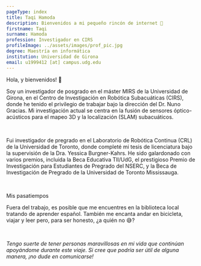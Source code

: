 ```yaml
---
pageType: index
title: Taqi Hamoda
description: Bienvenidos a mi pequeño rincón de internet 🌱
firstname: Taqi
surname: Hamoda
profession: Investigador en CIRS
profileImage: ../assets/images/prof_pic.jpg
degree: Maestría en informática
institution: Universidad de Girona
email: u1999412 [at] campus.udg.edu
---
```


<Text as='h2' fontSize='3xl'>Hola, y bienvenidos! 👋</Text>

<Text>Soy un investigador de posgrado en el <Link color='teal.500' href='https://www.udg.edu/en/masters-en-tecnologia/mirs'>máster MIRS</Link> de la Universidad de Girona, en el <Link color='teal.500' href='https://cirs.udg.edu/'>Centro de Investigación en Robótica Subacuáticas (CIRS)</Link>, donde he tenido el privilegio de trabajar bajo la dirección del <Link color='teal.500' href='https://www.udg.edu/es/directori/pagina-personal?ID=53770'>Dr. Nuno Gracias</Link>. Mi investigación actual se centra en la fusión de sensores óptico-acústicos para el mapeo 3D y la localización (SLAM) subacuáticos.</Text>

<br/>

<Text>Fui investigador de pregrado en el <Link color='teal.500' href='https://crl.utm.utoronto.ca/'>Laboratorio de Robótica Continua (CRL)</Link> de la Universidad de Toronto, donde completé mi tesis de licenciatura bajo la supervisión de la <Link color='teal.500' href='https://www.cs.toronto.edu/~jbk/'>Dra. Yessica Burgner-Kahrs</Link>. He sido galardonado con varios premios, incluida la <Link color='teal.500' href='https://www.udg.edu/en/estudia/beques-i-ajuts/ajuts-de-master'>Beca Educativa TII/UdG</Link>, el prestigioso <Link color='teal.500' href='https://www.nserc-crsng.gc.ca/students-etudiants/ug-pc/usra-brpc_eng.asp'>Premio de Investigación para Estudiantes de Pregrado del NSERC</Link>, y la <Link color='teal.500' href='https://www.utm.utoronto.ca/dean/awards-grants/undergraduate-awards-grants/utm-undergraduate-research-grants'>Beca de Investigación de Pregrado de la Universidad de Toronto Mississauga</Link>.</Text>

<br/>

<Text as='h3' fontSize='2xl'>Mis pasatiempos</Text>

Fuera del trabajo, es posible que me encuentres en la biblioteca local tratando de aprender español. También me encanta andar en bicicleta, viajar y leer pero, para ser honesto, ¿a quién no 😅?

<br/>

*Tengo suerte de tener personas maravillosas en mi vida que continúan apoyándome durante este viaje. Si cree que podría ser útil de alguna manera, ¡no dude en comunicarse!*
